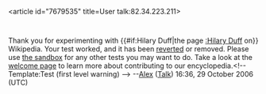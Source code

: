 <article id="7679535" title=User talk:82.34.223.211>
	<talkpage id="7679535" title="User talk:82.34.223.211">
Thank you for experimenting with {{#if:Hilary Duff|the page [[:Hilary Duff]] on}} Wikipedia. Your test worked, and it has been [[Help:Reverting|reverted]] or removed. Please use [[Wikipedia:Sandbox|the sandbox]] for any other tests you may want to do. Take a look at the [[Wikipedia:Introduction|welcome page]] to learn more about contributing to our encyclopedia.&lt;!-- Template:Test (first level warning) --&gt; --[[User:Alex9891|Alex]] ([[User talk:Alex9891|Talk]]) 16:36, 29 October 2006 (UTC)
	</talkpage>
</article>